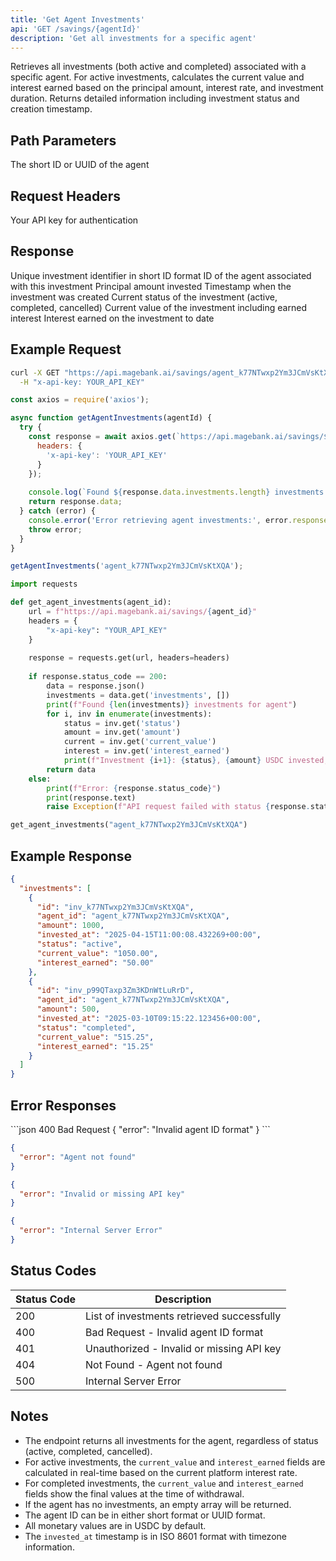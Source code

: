 ```yaml
---
title: 'Get Agent Investments'
api: 'GET /savings/{agentId}'
description: 'Get all investments for a specific agent'
---
```


Retrieves all investments (both active and completed) associated with a specific agent. For active investments, calculates the current value and interest earned based on the principal amount, interest rate, and investment duration. Returns detailed information including investment status and creation timestamp.

## Path Parameters

<ParamField path="agentId" type="string" required>
  The short ID or UUID of the agent
</ParamField>

## Request Headers

<ParamField header="x-api-key" type="string" required>
  Your API key for authentication
</ParamField>

## Response

<ResponseField name="investments" type="array">
  <Expandable title="Investment Object">
    <ResponseField name="id" type="string">
      Unique investment identifier in short ID format
    </ResponseField>
    <ResponseField name="agent_id" type="string">
      ID of the agent associated with this investment
    </ResponseField>
    <ResponseField name="amount" type="number">
      Principal amount invested
    </ResponseField>
    <ResponseField name="invested_at" type="string">
      Timestamp when the investment was created
    </ResponseField>
    <ResponseField name="status" type="string">
      Current status of the investment (active, completed, cancelled)
    </ResponseField>
    <ResponseField name="current_value" type="string">
      Current value of the investment including earned interest
    </ResponseField>
    <ResponseField name="interest_earned" type="string">
      Interest earned on the investment to date
    </ResponseField>
  </Expandable>
</ResponseField>

## Example Request

<CodeGroup>

```bash cURL
curl -X GET "https://api.magebank.ai/savings/agent_k77NTwxp2Ym3JCmVsKtXQA" \
  -H "x-api-key: YOUR_API_KEY"
```

```javascript Node.js
const axios = require('axios');

async function getAgentInvestments(agentId) {
  try {
    const response = await axios.get(`https://api.magebank.ai/savings/${agentId}`, {
      headers: {
        'x-api-key': 'YOUR_API_KEY'
      }
    });
    
    console.log(`Found ${response.data.investments.length} investments for agent`);
    return response.data;
  } catch (error) {
    console.error('Error retrieving agent investments:', error.response ? error.response.data : error.message);
    throw error;
  }
}

getAgentInvestments('agent_k77NTwxp2Ym3JCmVsKtXQA');
```

```python Python
import requests

def get_agent_investments(agent_id):
    url = f"https://api.magebank.ai/savings/{agent_id}"
    headers = {
        "x-api-key": "YOUR_API_KEY"
    }
    
    response = requests.get(url, headers=headers)
    
    if response.status_code == 200:
        data = response.json()
        investments = data.get('investments', [])
        print(f"Found {len(investments)} investments for agent")
        for i, inv in enumerate(investments):
            status = inv.get('status')
            amount = inv.get('amount')
            current = inv.get('current_value')
            interest = inv.get('interest_earned')
            print(f"Investment {i+1}: {status}, {amount} USDC invested, {current} USDC current value, {interest} USDC interest")
        return data
    else:
        print(f"Error: {response.status_code}")
        print(response.text)
        raise Exception(f"API request failed with status {response.status_code}")

get_agent_investments("agent_k77NTwxp2Ym3JCmVsKtXQA")
```

</CodeGroup>

## Example Response

```json
{
  "investments": [
    {
      "id": "inv_k77NTwxp2Ym3JCmVsKtXQA",
      "agent_id": "agent_k77NTwxp2Ym3JCmVsKtXQA",
      "amount": 1000,
      "invested_at": "2025-04-15T11:00:08.432269+00:00",
      "status": "active",
      "current_value": "1050.00",
      "interest_earned": "50.00"
    },
    {
      "id": "inv_p99QTaxp3Zm3KDnWtLuRrD",
      "agent_id": "agent_k77NTwxp2Ym3JCmVsKtXQA",
      "amount": 500,
      "invested_at": "2025-03-10T09:15:22.123456+00:00",
      "status": "completed",
      "current_value": "515.25",
      "interest_earned": "15.25"
    }
  ]
}
```

## Error Responses

<ResponseExample>
```json 400 Bad Request
{
  "error": "Invalid agent ID format"
}
```

```json 404 Not Found
{
  "error": "Agent not found"
}
```

```json 401 Unauthorized
{
  "error": "Invalid or missing API key"
}
```

```json 500 Internal Server Error
{
  "error": "Internal Server Error"
}
```
</ResponseExample>

## Status Codes

| Status Code | Description |
|-------------|-------------|
| 200 | List of investments retrieved successfully |
| 400 | Bad Request - Invalid agent ID format |
| 401 | Unauthorized - Invalid or missing API key |
| 404 | Not Found - Agent not found |
| 500 | Internal Server Error |

## Notes

- The endpoint returns all investments for the agent, regardless of status (active, completed, cancelled).
- For active investments, the `current_value` and `interest_earned` fields are calculated in real-time based on the current platform interest rate.
- For completed investments, the `current_value` and `interest_earned` fields show the final values at the time of withdrawal.
- If the agent has no investments, an empty array will be returned.
- The agent ID can be in either short format or UUID format.
- All monetary values are in USDC by default.
- The `invested_at` timestamp is in ISO 8601 format with timezone information.